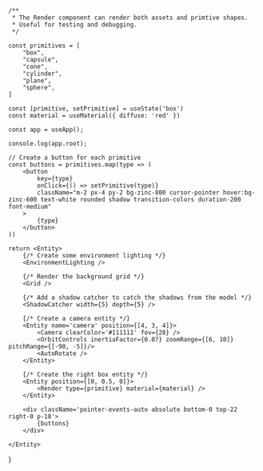 
    /**
     * The Render component can render both assets and primtive shapes.
     * Useful for testing and debugging.
     */
    
    const primitives = [
        "box",
        "capsule",
        "cone",
        "cylinder",
        "plane",
        "sphere",
    ]

    const [primitive, setPrimitive] = useState('box')
    const material = useMaterial({ diffuse: 'red' })

    const app = useApp();

    console.log(app.root);

    // Create a button for each primitive
    const buttons = primitives.map(type => (
        <button 
            key={type} 
            onClick={() => setPrimitive(type)}
            className="m-2 px-4 py-2 bg-zinc-800 cursor-pointer hover:bg-zinc-600 text-white rounded shadow transition-colors duration-200 font-medium"
        >
            {type}
        </button>
    ))

    return <Entity>
        {/* Create some environment lighting */}
        <EnvironmentLighting />        

        {/* Render the background grid */}
        <Grid />

        {/* Add a shadow catcher to catch the shadows from the model */}
        <ShadowCatcher width={5} depth={5} />

        {/* Create a camera entity */}
        <Entity name='camera' position={[4, 3, 4]}>
            <Camera clearColor='#111111' fov={28} />
            <OrbitControls inertiaFactor={0.07} zoomRange={[6, 10]} pitchRange={[-90, -5]}/>
            <AutoRotate />
        </Entity>

        {/* Create the right box entity */}
        <Entity position={[0, 0.5, 0]}>
            <Render type={primitive} material={material} />
        </Entity>

        <div className='pointer-events-auto absolute bottom-0 top-22 right-0 p-18'>
            {buttons}
        </div>
        
    </Entity>
}

<Primitives />